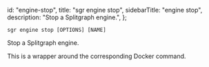   id: "engine-stop",
  title: "sgr engine stop",
  sidebarTitle: "engine stop",
  description: "Stop a Splitgraph engine.",
};

`sgr engine stop [OPTIONS] [NAME]`

Stop a Splitgraph engine.

This is a wrapper around the corresponding Docker command.
